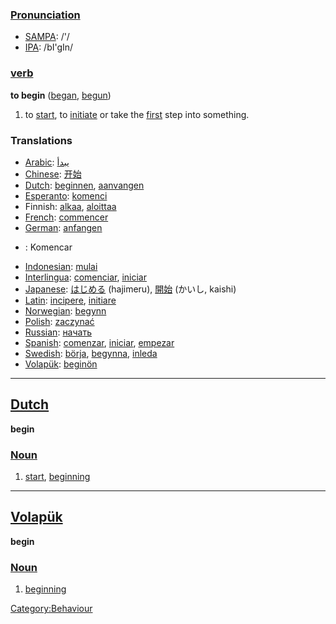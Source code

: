 ===[[Pronunciation]]===
*[[w:SAMPA|SAMPA]]: /'/
*[[w:IPA|IPA]]: /bI'gIn/

=== [[verb]] ===
'''to begin''' ([[began]], [[begun]])

#to [[start]], to [[initiate]] or take the [[first]] step into something.

=== Translations ===
*[[Arabic]]: [[يبدأ]]
*[[Chinese]]: [[开始]]
*[[Dutch]]: [[beginnen]], [[aanvangen]]
*[[Esperanto]]: [[komenci]]
*Finnish: [[alkaa]], [[aloittaa]]
*[[French]]: [[commencer]]
*[[German]]: [[anfangen]]
*{{io}}: Komencar
*[[Indonesian]]: [[mulai]]
*[[Interlingua]]: [[comenciar]], [[iniciar]]
*[[Japanese]]: [[はじめる]] (hajimeru), [[開始]] (かいし, kaishi)
*[[Latin]]: [[incipere]], [[initiare]]
*[[Norwegian]]: [[begynn]]
*[[Polish]]: [[zaczynać]]
*[[Russian]]: [[начать]]
*[[Spanish]]: [[comenzar]], [[iniciar]], [[empezar]]
*[[Swedish]]: [[börja]], [[begynna]], [[inleda]]
*[[Volapük]]: [[beginön]]

----

==[[Dutch]]==
'''begin'''
===[[Noun]]===
# [[start]], [[beginning]]

----

==[[Volapük]]==
'''begin'''
===[[Noun]]===
# [[beginning]]

[[Category:Behaviour]]